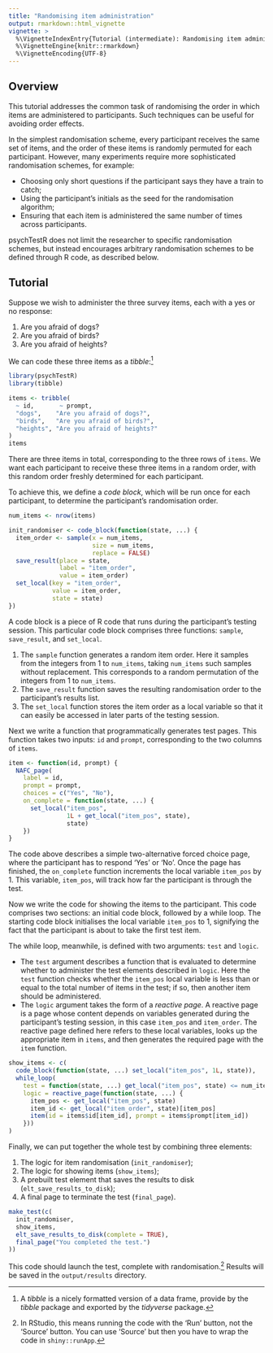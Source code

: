 ```yaml
---
title: "Randomising item administration"
output: rmarkdown::html_vignette
vignette: >
  %\VignetteIndexEntry{Tutorial (intermediate): Randomising item administration}
  %\VignetteEngine{knitr::rmarkdown}
  %\VignetteEncoding{UTF-8}
---
```


## Overview

This tutorial addresses the common task of randomising the order 
in which items are administered to participants.
Such techniques can be useful for avoiding order effects.

In the simplest randomisation scheme, 
every participant receives the same set of items,
and the order of these items is randomly permuted for each participant.
However, many experiments require more sophisticated randomisation schemes,
for example:

- Choosing only short questions if the participant says
they have a train to catch;
- Using the participant's initials as the seed for the randomisation 
algorithm;
- Ensuring that each item is administered the same number of times
across participants.

psychTestR does not limit the researcher to specific randomisation schemes, 
but instead encourages arbitrary randomisation schemes to be defined
through R code, as described below.

## Tutorial

Suppose we wish to administer the three survey items,
each with a yes or no response:

1. Are you afraid of dogs?
2. Are you afraid of birds?
3. Are you afraid of heights?

We can code these three items as a *tibble*:^[
A *tibble* is a nicely formatted version of a data frame, 
provide by the *tibble* package and exported by the *tidyverse* package.
]

```r
library(psychTestR)
library(tibble)

items <- tribble(
  ~ id,       ~ prompt,
  "dogs",    "Are you afraid of dogs?",
  "birds",   "Are you afraid of birds?",
  "heights", "Are you afraid of heights?"
)
items
```

There are three items in total, corresponding to the three rows of `items`.
We want each participant to receive these three items in a random order,
with this random order freshly determined for each participant.

To achieve this, we define a *code block*, which will be run once for each participant,
to determine the participant's randomisation order.

```r
num_items <- nrow(items)

init_randomiser <- code_block(function(state, ...) {
  item_order <- sample(x = num_items, 
                       size = num_items,
                       replace = FALSE)
  save_result(place = state, 
              label = "item_order", 
              value = item_order)
  set_local(key = "item_order",
            value = item_order,
            state = state)
})
```

A code block is a piece of R code that runs during the participant's testing session.
This particular code block comprises three functions:
`sample`, `save_result`, and `set_local`.

1. The `sample` function generates a random item order.
Here it samples from the integers from 1 to `num_items`,
taking `num_items` such samples without replacement.
This corresponds to a random permutation of the integers from 1 to `num_items`.
2. The `save_result` function saves the resulting randomisation order
to the participant's results list.
3. The `set_local` function stores the item order as a local variable
so that it can easily be accessed in later parts of the testing session.

Next we write a function that programmatically generates test pages.
This function takes two inputs: `id` and `prompt`,
corresponding to the two columns of `items`.

```r
item <- function(id, prompt) {
  NAFC_page(
    label = id,
    prompt = prompt, 
    choices = c("Yes", "No"),
    on_complete = function(state, ...) {
      set_local("item_pos", 
                1L + get_local("item_pos", state),
                state)
    })
}
```

The code above describes a simple two-alternative forced choice page,
where the participant has to respond 'Yes' or 'No'.
Once the page has finished, the `on_complete` function increments
the local variable `item_pos` by 1. 
This variable, `item_pos`, will track how far the participant is through
the test.

Now we write the code for showing the items to the participant.
This code comprises two sections: an initial code block,
followed by a while loop.
The starting code block initialises the local variable `item_pos` to 1,
signifying the fact that the participant is about to take the first test item.

The while loop, meanwhile, is defined with two arguments: 
`test` and `logic`.

- The `test` argument describes a function that is evaluated to determine
whether to administer the test elements described in `logic`.
Here the `test` function checks whether the `item_pos` local variable
is less than or equal to the total number of items in the test;
if so, then another item should be administered.
- The `logic` argument takes the form of a *reactive page*.
A reactive page is a page whose content depends on variables generated
during the participant's testing session, in this case 
`item_pos` and `item_order`.
The reactive page defined here refers to these local variables,
looks up the appropriate item in `items`, 
and then generates the required page with the `item` function.

```r
show_items <- c(
  code_block(function(state, ...) set_local("item_pos", 1L, state)),
  while_loop(
    test = function(state, ...) get_local("item_pos", state) <= num_items,
    logic = reactive_page(function(state, ...) {
      item_pos <- get_local("item_pos", state)
      item_id <- get_local("item_order", state)[item_pos]
      item(id = items$id[item_id], prompt = items$prompt[item_id])
    }))
)
```

Finally, we can put together the whole test by combining three elements:

1. The logic for item randomisation (`init_randomiser`);
2. The logic for showing items (`show_items`);
3. A prebuilt test element that saves the results to disk (`elt_save_results_to_disk`);
4. A final page to terminate the test (`final_page`). 

``` r
make_test(c(
  init_randomiser,
  show_items,
  elt_save_results_to_disk(complete = TRUE),
  final_page("You completed the test.")
))
```

This code should launch the test, complete with randomisation.^[
In RStudio, this means running the code with the 'Run' button,
not the 'Source' button. You can use 'Source' but then you have to wrap
the code in `shiny::runApp`.]
Results will be saved in the `output/results` directory.
